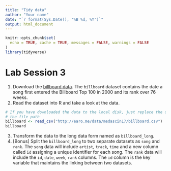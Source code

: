 ```yaml
---
title: "Tidy data"
author: "Your name"
date: "`r format(Sys.Date(), '%B %d, %Y')`"
output: html_document
---
```


```r
knitr::opts_chunk$set(
  echo = TRUE, cache = TRUE, messages = FALSE, warnings = FALSE
)
library(tidyverse)
```

# Lab Session 3

1. Download the [billboard data](http://earo.me/data/medascin17/billboard.csv). The `billboard` dataset contains the date a song first entered the Billboard Top 100 in 2000 and its rank over 76 weeks.
2. Read the dataset into R and take a look at the data.

```r
# If you have downloaded the data to the local disk, just replace the url with
# the file path
billboard <- read_csv("http://earo.me/data/medascin17/billboard.csv")
billboard
```

3. Transform the data to the long data form named as `billboard_long`.
4. [Bonus] Split the `billboard_long` to two separate datasets as `song` and `rank`. The `song` data will include `artist`, `track`, `time` and a new column called `id` assigning a unique identifier for each song. The `rank` data will include the `id`, `date`, `week`, `rank` columns. The `id` column is the key variable that maintains the linking between two datasets.

